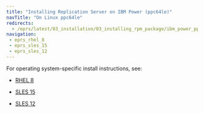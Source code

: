 ```yaml
---
title: "Installing Replication Server on IBM Power (ppc64le)"
navTitle: "On Linux ppc64le"
redirects:
  - /eprs/latest/03_installation/03_installing_rpm_package/ibm_power_ppc64le/
navigation:
 - eprs_rhel_8
 - eprs_sles_15
 - eprs_sles_12
---
```


For operating system-specific install instructions, see:

  - [RHEL 8](eprs_rhel_8)

  - [SLES 15](eprs_sles_15)
  - [SLES 12](eprs_sles_12)


